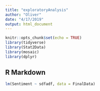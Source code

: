 ```yaml
---
title: "exploratoryAnalysis"
author: "Oliver"
date: "4/17/2019"
output: html_document
---
```


```r
knitr::opts_chunk$set(echo = TRUE)
library(tidyverse)
library(Stat2Data)
library(mosaic)
library(dplyr)
```

## R Markdown

```r
lm(Sentiment ~ sdfadf, data = FinalData)
```


